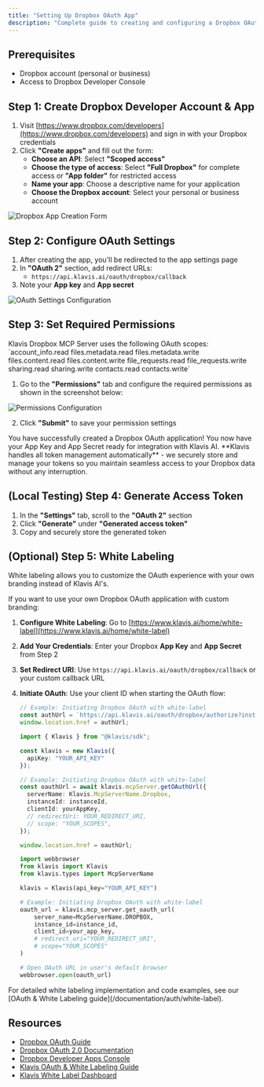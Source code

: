 ```yaml
---
title: "Setting Up Dropbox OAuth App"
description: "Complete guide to creating and configuring a Dropbox OAuth application"
---
```


## Prerequisites

- Dropbox account (personal or business)
- Access to Dropbox Developer Console

## Step 1: Create Dropbox Developer Account & App

1. Visit [https://www.dropbox.com/developers](https://www.dropbox.com/developers) and sign in with your Dropbox credentials
2. Click **"Create apps"** and fill out the form:
   - **Choose an API**: Select **"Scoped access"**
   - **Choose the type of access**: Select **"Full Dropbox"** for complete access or **"App folder"** for restricted access
   - **Name your app**: Choose a descriptive name for your application
   - **Choose the Dropbox account**: Select your personal or business account

<img src="/images/knowledge-base/dropbox_oauth_app/step1_create_app.png" alt="Dropbox App Creation Form" />

## Step 2: Configure OAuth Settings

1. After creating the app, you'll be redirected to the app settings page
2. In **"OAuth 2"** section, add redirect URLs:
   - `https://api.klavis.ai/oauth/dropbox/callback`
3. Note your **App key** and **App secret** 

<img src="/images/knowledge-base/dropbox_oauth_app/step2_oauth_settings.png" alt="OAuth Settings Configuration" />

## Step 3: Set Required Permissions

<Note>
Klavis Dropbox MCP Server uses the following OAuth scopes: `account_info.read files.metadata.read files.metadata.write files.content.read files.content.write file_requests.read file_requests.write sharing.read sharing.write contacts.read contacts.write`
</Note>

1. Go to the **"Permissions"** tab and configure the required permissions as shown in the screenshot below:
<img src="/images/knowledge-base/dropbox_oauth_app/step3_permissions.png" alt="Permissions Configuration" />


2. Click **"Submit"** to save your permission settings

<Check>
You have successfully created a Dropbox OAuth application! You now have your App Key and App Secret ready for integration with Klavis AI.
</Check>

<Tip>
**Klavis handles all token management automatically** - we securely store and manage your tokens so you maintain seamless access to your Dropbox data without any interruption.
</Tip>

## (Local Testing) Step 4: Generate Access Token 

1. In the **"Settings"** tab, scroll to the **"OAuth 2"** section
2. Click **"Generate"** under **"Generated access token"**
3. Copy and securely store the generated token

## (Optional) Step 5: White Labeling 

<Note>
White labeling allows you to customize the OAuth experience with your own branding instead of Klavis AI's.
</Note>

If you want to use your own Dropbox OAuth application with custom branding:

1. **Configure White Labeling**: Go to [https://www.klavis.ai/home/white-label](https://www.klavis.ai/home/white-label)
2. **Add Your Credentials**: Enter your Dropbox **App Key** and **App Secret** from Step 2
3. **Set Redirect URI**: Use `https://api.klavis.ai/oauth/dropbox/callback` or your custom callback URL
4. **Initiate OAuth**: Use your client ID when starting the OAuth flow:

   <CodeGroup>
   
   ```javascript without SDK
   // Example: Initiating Dropbox OAuth with white-label
   const authUrl = `https://api.klavis.ai/oauth/dropbox/authorize?instance_id=${instanceId}&client_id=${yourAppKey}`;
   window.location.href = authUrl;
   ```
   
   ```typescript TypeScript SDK
   import { Klavis } from "@klavis/sdk";
   
   const klavis = new Klavis({
     apiKey: "YOUR_API_KEY"
   });
   
   // Example: Initiating Dropbox OAuth with white-label
   const oauthUrl = await klavis.mcpServer.getOAuthUrl({
     serverName: Klavis.McpServerName.Dropbox,
     instanceId: instanceId,
     clientId: yourAppKey,
     // redirectUri: YOUR_REDIRECT_URI,
     // scope: "YOUR_SCOPES", 
   });
   
   window.location.href = oauthUrl;
   ```
   
   ```python Python SDK
   import webbrowser
   from klavis import Klavis
   from klavis.types import McpServerName
   
   klavis = Klavis(api_key="YOUR_API_KEY")
   
   # Example: Initiating Dropbox OAuth with white-label
   oauth_url = klavis.mcp_server.get_oauth_url(
       server_name=McpServerName.DROPBOX,
       instance_id=instance_id,
       client_id=your_app_key,
       # redirect_uri="YOUR_REDIRECT_URI",
       # scope="YOUR_SCOPES"
   )
   
   # Open OAuth URL in user's default browser
   webbrowser.open(oauth_url)
   ```
   
   </CodeGroup>

<Tip>
For detailed white labeling implementation and code examples, see our [OAuth & White Labeling guide](/documentation/auth/white-label).
</Tip>

## Resources
- [Dropbox OAuth Guide](https://developers.dropbox.com/oauth-guide)
- [Dropbox OAuth 2.0 Documentation](https://www.dropbox.com/developers/documentation/http/documentation#oauth2-authorize)
- [Dropbox Developer Apps Console](https://www.dropbox.com/developers/apps)
- [Klavis OAuth & White Labeling Guide](/documentation/auth/white-label)
- [Klavis White Label Dashboard](https://www.klavis.ai/home/white-label)